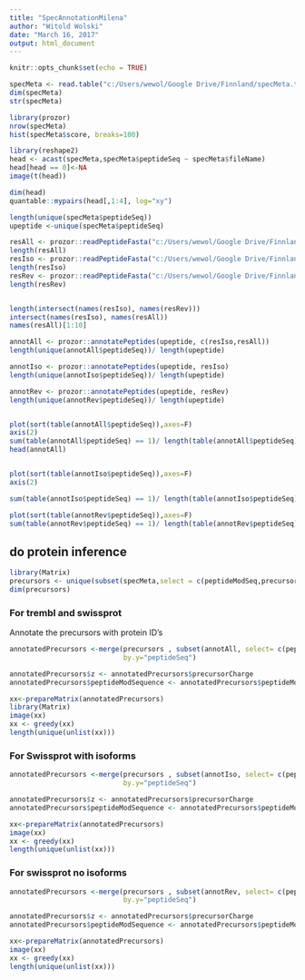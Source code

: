 ```yaml
---
title: "SpecAnnotationMilena"
author: "Witold Wolski"
date: "March 16, 2017"
output: html_document
---
```


```r
knitr::opts_chunk$set(echo = TRUE)
```


```r

specMeta <- read.table("c:/Users/wewol/Google Drive/Finnland/specMeta.txt", stringsAsFactors = FALSE)
dim(specMeta)
str(specMeta)


```


```r
library(prozor)
nrow(specMeta)
hist(specMeta$score, breaks=100)

library(reshape2)
head <- acast(specMeta,specMeta$peptideSeq ~ specMeta$fileName)
head[head == 0]<-NA
image(t(head))

dim(head)
quantable::mypairs(head[,1:4], log="xy")

```

```r
length(unique(specMeta$peptideSeq))
upeptide <-unique(specMeta$peptideSeq)

resAll <- prozor::readPeptideFasta("c:/Users/wewol/Google Drive/Finnland/uniprot-taxonomy-Homo+sapiens+Human9606-UNREVIEWED.fasta.gz")
length(resAll)
resIso <- prozor::readPeptideFasta("c:/Users/wewol/Google Drive/Finnland/uniprot-taxonomy-Homo+sapiens+Human9606.fasta.gz")
length(resIso)
resRev <- prozor::readPeptideFasta("c:/Users/wewol/Google Drive/Finnland/uniprot-taxonomy-Homo+sapiens+Human9606-NOISO.fasta.gz")
length(resRev)


length(intersect(names(resIso), names(resRev)))
intersect(names(resIso), names(resAll))
names(resAll)[1:10]

annotAll <- prozor::annotatePeptides(upeptide, c(resIso,resAll))
length(unique(annotAll$peptideSeq))/ length(upeptide)

annotIso <- prozor::annotatePeptides(upeptide, resIso)
length(unique(annotIso$peptideSeq))/ length(upeptide)

annotRev <- prozor::annotatePeptides(upeptide, resRev)
length(unique(annotRev$peptideSeq))/ length(upeptide)


plot(sort(table(annotAll$peptideSeq)),axes=F)
axis(2)
sum(table(annotAll$peptideSeq) == 1)/ length(table(annotAll$peptideSeq)) * 100
head(annotAll)


plot(sort(table(annotIso$peptideSeq)),axes=F)
axis(2)

sum(table(annotIso$peptideSeq) == 1)/ length(table(annotIso$peptideSeq)) * 100

plot(sort(table(annotRev$peptideSeq)),axes=F)
sum(table(annotRev$peptideSeq) == 1)/ length(table(annotRev$peptideSeq)) * 100


```



## do protein inference



```r
library(Matrix)
precursors <- unique(subset(specMeta,select = c(peptideModSeq,precursorCharge,peptideSeq )))
dim(precursors)

```

### For trembl and swissprot 

Annotate the precursors with protein ID's

```r

annotatedPrecursors <-merge(precursors , subset(annotAll, select= c(peptideSeq,proteinID)), by.x="peptideSeq", 
                            by.y="peptideSeq")

annotatedPrecursors$z <- annotatedPrecursors$precursorCharge
annotatedPrecursors$peptideModSequence <- annotatedPrecursors$peptideModSeq

xx<-prepareMatrix(annotatedPrecursors)
library(Matrix)
image(xx)
xx <- greedy(xx)
length(unique(unlist(xx)))

```

### For Swissprot with isoforms

```r

annotatedPrecursors <-merge(precursors , subset(annotIso, select= c(peptideSeq,proteinID)), by.x="peptideSeq", 
                            by.y="peptideSeq")

annotatedPrecursors$z <- annotatedPrecursors$precursorCharge
annotatedPrecursors$peptideModSequence <- annotatedPrecursors$peptideModSeq

xx<-prepareMatrix(annotatedPrecursors)
image(xx)
xx <- greedy(xx)
length(unique(unlist(xx)))

```

### For swissprot no isoforms

```r

annotatedPrecursors <-merge(precursors , subset(annotRev, select= c(peptideSeq,proteinID)), by.x="peptideSeq", 
                            by.y="peptideSeq")

annotatedPrecursors$z <- annotatedPrecursors$precursorCharge
annotatedPrecursors$peptideModSequence <- annotatedPrecursors$peptideModSeq

xx<-prepareMatrix(annotatedPrecursors)
image(xx)
xx <- greedy(xx)
length(unique(unlist(xx)))

```
